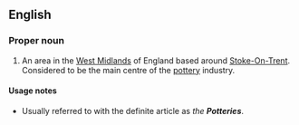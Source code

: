 {{also|potteries}}
==English==
{{wikipedia|Staffordshire Potteries}}

===Proper noun===
{{en-proper noun}}

# {{label|en|British}} An area in the [[West Midlands]] of England based around [[w:Stoke-On-Trent|Stoke-On-Trent]]. Considered to be the main centre of the [[pottery]] industry.

====Usage notes====
* Usually referred to with the definite article as ''the '''Potteries'''''.